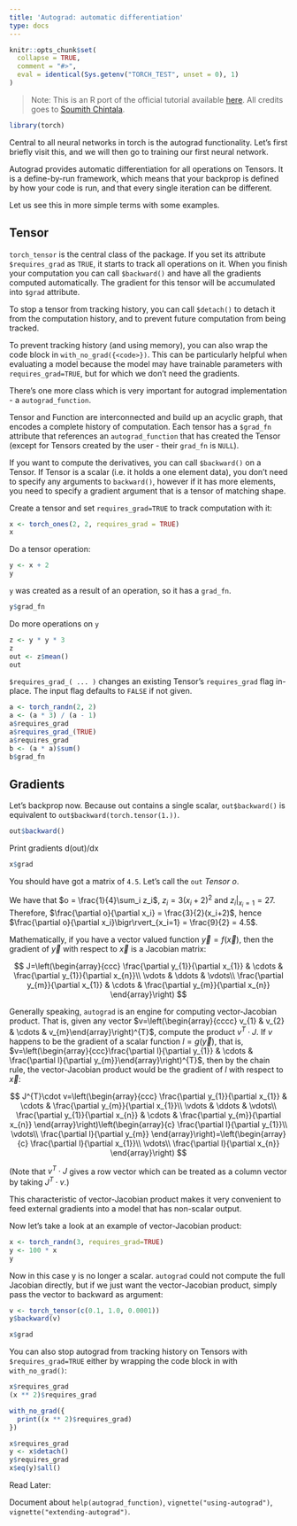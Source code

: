 ```yaml
---
title: 'Autograd: automatic differentiation'
type: docs
---
```


```r
knitr::opts_chunk$set(
  collapse = TRUE,
  comment = "#>",
  eval = identical(Sys.getenv("TORCH_TEST", unset = 0), 1)
)
```

> Note: This is an R port of the official tutorial available [here](https://pytorch.org/tutorials/beginner/blitz/tensor_tutorial.html#sphx-glr-beginner-blitz-tensor-tutorial-py). All credits goes to [Soumith Chintala](http://soumith.ch/).

```r
library(torch)
```

Central to all neural networks in torch is the autograd functionality. Let's first briefly visit this, and we will then go to training our first neural network.

Autograd provides automatic differentiation for all operations on Tensors. It is a define-by-run framework, which means that your backprop is defined by how your code is run, and that every single iteration can be different.

Let us see this in more simple terms with some examples.

## Tensor

`torch_tensor` is the central class of the package. If you set its attribute `$requires_grad` as `TRUE`, it starts to track all operations on it. When you finish your computation you can call `$backward()` and have all the gradients computed automatically. The gradient for this tensor will be accumulated into `$grad` attribute.

To stop a tensor from tracking history, you can call `$detach()` to detach it from the computation history, and to prevent future computation from being tracked.

To prevent tracking history (and using memory), you can also wrap the code block in `with_no_grad({<code>})`. This can be particularly helpful when evaluating a model because the model may have trainable parameters with `requires_grad=TRUE`, but for which we don't need the gradients.

There's one more class which is very important for autograd implementation - a `autograd_function`.

Tensor and Function are interconnected and build up an acyclic graph, that encodes a complete history of computation. Each tensor has a `$grad_fn` attribute that references an `autograd_function` that has created the Tensor (except for Tensors created by the user - their `grad_fn` is `NULL`).

If you want to compute the derivatives, you can call `$backward()` on a Tensor. If Tensor is a scalar (i.e. it holds a one element data), you don't need to specify any arguments to `backward()`, however if it has more elements, you need to specify a gradient argument that is a tensor of matching shape.

Create a tensor and set `requires_grad=TRUE` to track computation with it:

```r
x <- torch_ones(2, 2, requires_grad = TRUE)
x
```

Do a tensor operation:

```r
y <- x + 2
y
```

`y` was created as a result of an operation, so it has a `grad_fn`.

```r
y$grad_fn
```

Do more operations on `y`

```r
z <- y * y * 3
z
out <- z$mean()
out
```

`$requires_grad_( ... )` changes an existing Tensor's `requires_grad` flag in-place. The input flag defaults to `FALSE` if not given.

```r
a <- torch_randn(2, 2)
a <- (a * 3) / (a - 1)
a$requires_grad
a$requires_grad_(TRUE)
a$requires_grad
b <- (a * a)$sum()
b$grad_fn
```

## Gradients

Let's backprop now. Because out contains a single scalar, `out$backward()` is equivalent to `out$backward(torch.tensor(1.))`.

```r
out$backward()
```

Print gradients d(out)/dx

```r
x$grad
```

You should have got a matrix of `4.5`. Let's call the `out` *Tensor* $o$.

We have that $o = \frac{1}{4}\sum_i z_i$, $z_i = 3(x_i+2)^2$ and $z_i\bigr\rvert_{x_i=1} = 27$. Therefore, $\frac{\partial o}{\partial x_i} = \frac{3}{2}(x_i+2)$, hence $\frac{\partial o}{\partial x_i}\bigr\rvert_{x_i=1} = \frac{9}{2} = 4.5$.

Mathematically, if you have a vector valued function $\vec{y}=f(\vec{x})$,
then the gradient of $\vec{y}$ with respect to $\vec{x}$
is a Jacobian matrix:

$$
  J=\left(\begin{array}{ccc}
   \frac{\partial y_{1}}{\partial x_{1}} & \cdots & \frac{\partial y_{1}}{\partial x_{n}}\\
   \vdots & \ddots & \vdots\\
   \frac{\partial y_{m}}{\partial x_{1}} & \cdots & \frac{\partial y_{m}}{\partial x_{n}}
   \end{array}\right)
$$

Generally speaking, `autograd` is an engine for computing
vector-Jacobian product. That is, given any vector
$v=\left(\begin{array}{cccc} v_{1} & v_{2} & \cdots & v_{m}\end{array}\right)^{T}$,
compute the product $v^{T}\cdot J$. If $v$ happens to be
the gradient of a scalar function $l=g\left(\vec{y}\right)$,
that is,
$v=\left(\begin{array}{ccc}\frac{\partial l}{\partial y_{1}} & \cdots & \frac{\partial l}{\partial y_{m}}\end{array}\right)^{T}$,
then by the chain rule, the vector-Jacobian product would be the
gradient of $l$ with respect to $\vec{x}$:

$$
  J^{T}\cdot v=\left(\begin{array}{ccc}
   \frac{\partial y_{1}}{\partial x_{1}} & \cdots & \frac{\partial y_{m}}{\partial x_{1}}\\
   \vdots & \ddots & \vdots\\
   \frac{\partial y_{1}}{\partial x_{n}} & \cdots & \frac{\partial y_{m}}{\partial x_{n}}
   \end{array}\right)\left(\begin{array}{c}
   \frac{\partial l}{\partial y_{1}}\\
   \vdots\\
   \frac{\partial l}{\partial y_{m}}
   \end{array}\right)=\left(\begin{array}{c}
   \frac{\partial l}{\partial x_{1}}\\
   \vdots\\
   \frac{\partial l}{\partial x_{n}}
   \end{array}\right)
$$

(Note that $v^{T}\cdot J$ gives a row vector which can be
treated as a column vector by taking $J^{T}\cdot v$.)

This characteristic of vector-Jacobian product makes it very
convenient to feed external gradients into a model that has
non-scalar output.

Now let's take a look at an example of vector-Jacobian product:

```r
x <- torch_randn(3, requires_grad=TRUE)
y <- 100 * x
y
```

Now in this case y is no longer a scalar. `autograd` could not compute the full Jacobian directly, but if we just want the vector-Jacobian product, simply pass the vector to backward as argument:

```r
v <- torch_tensor(c(0.1, 1.0, 0.0001))
y$backward(v)

x$grad
```

You can also stop autograd from tracking history on Tensors with `$requires_grad=TRUE` either by wrapping the code block in with `with_no_grad()`:

```r
x$requires_grad
(x ** 2)$requires_grad

with_no_grad({
  print((x ** 2)$requires_grad)
})
```

```r
x$requires_grad
y <- x$detach()
y$requires_grad
x$eq(y)$all()
```

Read Later:

Document about `help(autograd_function)`, `vignette("using-autograd")`, `vignette("extending-autograd")`.
